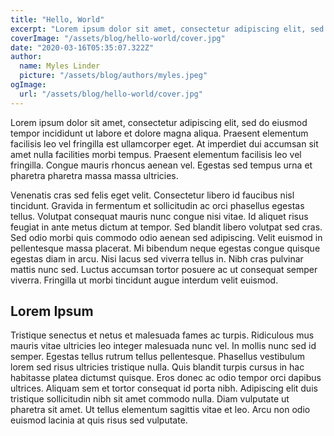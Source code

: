 ```yaml
---
title: "Hello, World"
excerpt: "Lorem ipsum dolor sit amet, consectetur adipiscing elit, sed do eiusmod tempor incididunt ut labore et dolore magna aliqua. Praesent elementum facilisis leo vel fringilla est ullamcorper eget. At imperdiet dui accumsan sit amet nulla facilities morbi tempus."
coverImage: "/assets/blog/hello-world/cover.jpg"
date: "2020-03-16T05:35:07.322Z"
author:
  name: Myles Linder
  picture: "/assets/blog/authors/myles.jpeg"
ogImage:
  url: "/assets/blog/hello-world/cover.jpg"
---
```


Lorem ipsum dolor sit amet, consectetur adipiscing elit, sed do eiusmod tempor
incididunt ut labore et dolore magna aliqua. Praesent elementum facilisis leo
vel fringilla est ullamcorper eget. At imperdiet dui accumsan sit amet nulla
facilities morbi tempus. Praesent elementum facilisis leo vel fringilla.
Congue mauris rhoncus aenean vel. Egestas sed tempus urna et pharetra pharetra
massa massa ultricies.

Venenatis cras sed felis eget velit. Consectetur libero id faucibus nisl tincidunt.
Gravida in fermentum et sollicitudin ac orci phasellus egestas tellus. Volutpat consequat
mauris nunc congue nisi vitae. Id aliquet risus feugiat in ante metus dictum at tempor.
Sed blandit libero volutpat sed cras. Sed odio morbi quis commodo odio aenean sed
adipiscing. Velit euismod in pellentesque massa placerat. Mi bibendum neque egestas
congue quisque egestas diam in arcu. Nisi lacus sed viverra tellus in. Nibh cras
pulvinar mattis nunc sed. Luctus accumsan tortor posuere ac ut consequat semper viverra.
Fringilla ut morbi tincidunt augue interdum velit euismod.

## Lorem Ipsum

Tristique senectus et netus et malesuada fames ac turpis. Ridiculous mus mauris vitae ultricies leo integer malesuada nunc vel. In mollis nunc sed id semper. Egestas tellus rutrum tellus pellentesque. Phasellus vestibulum lorem sed risus ultricies tristique nulla. Quis blandit turpis cursus in hac habitasse platea dictumst quisque. Eros donec ac odio tempor orci dapibus ultrices. Aliquam sem et tortor consequat id porta nibh. Adipiscing elit duis tristique sollicitudin nibh sit amet commodo nulla. Diam vulputate ut pharetra sit amet. Ut tellus elementum sagittis vitae et leo. Arcu non odio euismod lacinia at quis risus sed vulputate.
